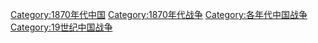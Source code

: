 [[Category:1870年代中国|Category:1870年代中国]]
[[Category:1870年代战争|Category:1870年代战争]]
[[Category:各年代中国战争|Category:各年代中国战争]]
[[Category:19世纪中国战争|Category:19世纪中国战争]]